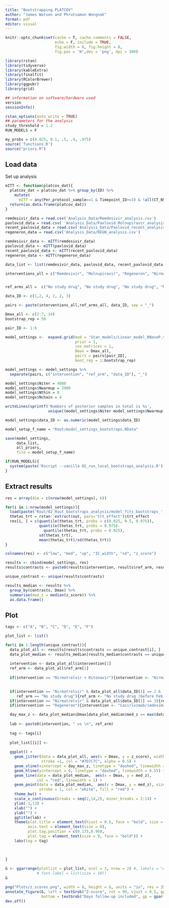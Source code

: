```yaml
---
title: "Bootstrapping PLATCOV"
author: "James Watson and Phrutsamon Wongnak"
format: pdf
editor: visual
---
```


```r
knitr::opts_chunk$set(cache = T, cache.comments = FALSE,
                      echo = F, include = TRUE, 
                      fig.width = 8, fig.height = 8,
                      fig.pos = 'H',dev = 'png', dpi = 300)

```

```r
library(rstan)
library(tidyverse)
library(kableExtra)
library(finalfit)
library(RColorBrewer)
library(ggpubr)
library(grid)

## information on software/hardware used
version
sessionInfo()

rstan_options(auto_write = TRUE)
## parameters for the analysis
study_threshold = 1.2
RUN_MODELS = F

my_probs = c(0.025, 0.1, .5, .9, .975)
source('functions.R')
source("priors.R")
```

## Load data

Set up analysis

```r
mITT <- function(platcov_dat){
  platcov_dat = platcov_dat %>% group_by(ID) %>%
    mutate(
      mITT = any(Per_protocol_sample==1 & Timepoint_ID>=3) & !all(CT_NS==40))
  return(as.data.frame(platcov_dat))
}
```

```r
remdesivir_data = read.csv('Analysis_Data/Remdesivir_analysis.csv')
paxlovid_data = read.csv( 'Analysis_Data/Paxlovid_Molnupiravir_analysis.csv')
recent_paxlovid_data = read.csv('Analysis_Data/Paxlovid_recent_analysis.csv')
regeneron_data = read.csv('Analysis_Data/REGN_analysis.csv')

remdesivir_data <- mITT(remdesivir_data)
paxlovid_data <- mITT(paxlovid_data)
recent_paxlovid_data <- mITT(recent_paxlovid_data)
regeneron_data <- mITT(regeneron_data)

data_list <- list(remdesivir_data, paxlovid_data, recent_paxlovid_data, regeneron_data)
```

```r
interventions_all = c("Remdesivir", "Molnupiravir", "Regeneron", "Nirmatrelvir + Ritonavir", "Nirmatrelvir + Ritonavir", "Nirmatrelvir + Ritonavir")


ref_arms_all =  c("No study drug", "No study drug", "No study drug", "Molnupiravir", "No study drug", "No study drug")

data_ID <- c(1,2, 4, 2, 2, 3)

pairs <- paste(interventions_all,ref_arms_all, data_ID, sep = "_")
```

```r
Dmax_all <- c(2:7, 14)
bootstrap_rep = 50

pair_ID <- 1:6  

model_settings <-  expand.grid(mod = 'Stan_models/Linear_model_RNaseP.stan',
                               prior = 1,
                               cov_matrices = 1,
                               Dmax = Dmax_all,
                               pairs = pairs[pair_ID],
                               boot_rep = 1:bootstrap_rep)

model_settings <- model_settings %>%
  separate(pairs, c("intervention", "ref_arm", "data_ID"), "_")

model_settings$Niter = 4000
model_settings$Nwarmup = 2000
model_settings$Nthin = 8
model_settings$Nchain = 4

writeLines(sprintf('Numbers of posterior samples in total is %s',
                   unique((model_settings$Niter-model_settings$Nwarmup)*model_settings$Nchain/model_settings$Nthin)))

model_settings$data_ID <- as.numeric(model_settings$data_ID)
```

```r
model_setup_f_name = "Rout/model_settings_bootstraps.RData"

save(model_settings, 
     data_list,
     all_priors,
     file = model_setup_f_name)
```

```r

if(RUN_MODELS){
  system(paste('Rscript --vanilla 02_run_local_bootstraps_analysis.R'))
}
```

## Extract results

```r
res = array(dim = c(nrow(model_settings), 6))

for(i in 1:nrow(model_settings)){
  load(paste('Rout/02_Rout_bootstraps_analysis/model_fits_bootstraps_',i,'.RData',sep=''))
  thetas_trt = rstan::extract(out, pars='trt_effect')$trt_effect
  res[i, ] = c(quantile(thetas_trt, probs = c(0.025, 0.5, 0.975)),
               quantile(thetas_trt, probs = 0.975)-
                 quantile(thetas_trt, probs = 0.025),
               sd(thetas_trt),
               mean(thetas_trt)/sd(thetas_trt))
}
```

```r
colnames(res) <- c("low", "med", "up", "IC_width", "sd", "z_score")

results <- cbind(model_settings, res)
results$contrasts <- paste0(results$intervention, results$ref_arm, results$data_ID)

unique_contrast <- unique(results$contrasts)
```

```r
results_median <- results %>%
  group_by(contrasts, Dmax) %>%
  summarise(med_z = median(z_score)) %>%
  as.data.frame()
```

## Plot

```r
tags <- c("A", "B", "C", "D", "E", "F")

plot_list <- list()

for(i in 1:length(unique_contrast)){
  data_plot_all <- results[results$contrasts == unique_contrast[i], ]
  data_plot_median <- results_median[results_median$contrasts == unique_contrast[i], ]
  
  intervention <- data_plot_all$intervention[1]
  ref_arm <- data_plot_all$ref_arm[1]
  
  if(intervention == "Nirmatrelvir + Ritonavir"){intervention <- "Nirmatrelvir"}
  

  if(intervention == "Nirmatrelvir" & data_plot_all$data_ID[1] == 2 &
     ref_arm == "No study drug"){ref_arm <- "No study drug (before Feb 2023)"}
  if(intervention == "Nirmatrelvir" & data_plot_all$data_ID[1] == 3){ref_arm <- "No study drug (after Feb 2023)"}
  if(intervention == "Regeneron"){intervention <- "Casirivimab/imdevimab"}

  day_max_z <- data_plot_median$Dmax[data_plot_median$med_z == max(data_plot_median$med_z)]
  
  lab <- paste0(intervention, " vs \n", ref_arm)
  
  tag <- tags[i]
  
  plot_list[[i]] <-
  
  ggplot() +
    geom_jitter(data = data_plot_all, aes(x = Dmax, y = z_score), width = 0.15, size = 1.2, shape = 1,
                stroke =1, col = "#7D7C7C", alpha = 0.5) +
    geom_vline(xintercept = day_max_z, linetype = "dashed", linewidth = 0.55) +
    geom_hline(yintercept = 0, linetype = "dashed", linewidth = 0.55) +
    geom_line(data = data_plot_median,  aes(x = Dmax, y = med_z),
              col = "red", linewidth = 1) +
    geom_point(data = data_plot_median,  aes(x = Dmax, y = med_z), size = 2.5, shape = 21,
               stroke = 1, col = "white", fill = "red") +
    theme_bw() +
    scale_x_continuous(breaks = seq(2,14,2), minor_breaks = 2:14) +
    ylim(-3,13) +
    xlab("") +
    ylab("") +
    ggtitle(lab) +
    theme(plot.title = element_text(hjust = 0.5, face = "bold", size = 9),
          axis.text = element_text(size = 8),
          plot.tag.position = c(0.175,0.99),
          plot.tag = element_text(size = 9, face = "bold")) +
    labs(tag = tag)
  
  
  
}

G <- ggarrange(plotlist = plot_list, ncol = 3, nrow = 2) #, labels = "AUTO", hjust = -5.5,
              # font.label = list(size = 10))
G
```

```r
png("Plots/z_scores.png", width = 8, height = 6, units = "in", res = 350)
annotate_figure(G, left = textGrob("Z-score", rot = 90, vjust = 0.5, gp = gpar(cex = 0.9, fontface="bold")),
                bottom = textGrob("Days follow-up included", gp = gpar(cex = 0.9, fontface="bold")))
dev.off()
```
